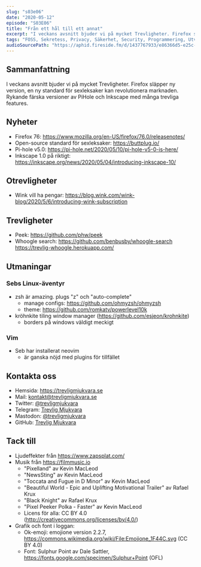 ```yaml
---
slug: "s03e06"
date: "2020-05-12"
episode: "S03E06"
title: "Från ett hål till ett annat"
excerpt: "I veckans avsnitt bjuder vi på mycket Trevligheter. Firefox släpper ny version, en ny standard för sexleksaker kan revolutionera marknaden. Rykande färska versioner av PiHole och Inkscape med många trevliga features."
tags: "FOSS, Sekretess, Privacy, Säkerhet, Security, Programmering, Utveckling, RaspberryPi, PinePhone, Technology, Linux, Open Source, git, vim, buttplug, firefox, PiHole, InkScape, neovim, buttplug.io, wink, peek, whoogle, zsh, ohmyzsh, kröhnkite, powerlevel10k"
audioSourcePath: "https://aphid.fireside.fm/d/1437767933/e86366d5-e25c-4aab-9a13-33b7144ac160/3bcac9b3-2e7f-44d7-8f4a-d612bfadbc44.mp3"
---
```


## Sammanfattning
I veckans avsnitt bjuder vi på mycket Trevligheter. Firefox släpper ny version, en ny standard för sexleksaker kan revolutionera marknaden. Rykande färska versioner av PiHole och Inkscape med många trevliga features.

## Nyheter

- Firefox 76: https://www.mozilla.org/en-US/firefox/76.0/releasenotes/
- Open-source standard för sexleksaker: https://buttplug.io/
- Pi-hole v5.0: https://pi-hole.net/2020/05/10/pi-hole-v5-0-is-here/
- Inkscape 1.0 på riktigt: https://inkscape.org/news/2020/05/04/introducing-inkscape-10/

## Otrevligheter

- Wink vill ha pengar: https://blog.wink.com/wink-blog/2020/5/6/introducing-wink-subscription

## Trevligheter
- Peek: https://github.com/phw/peek
- Whoogle search: https://github.com/benbusby/whoogle-search https://trevlig-whoogle.herokuapp.com/ 

## Utmaningar

### Sebs Linux-äventyr

- zsh är amazing. plugs "z" och "auto-complete"
  - manage configs: https://github.com/ohmyzsh/ohmyzsh
  - theme: https://github.com/romkatv/powerlevel10k
- kröhnkite tiling window manager (https://github.com/esjeon/krohnkite)
  - borders på windows väldigt meckigt

### Vim

- Seb har installerat neovim
  - är ganska nöjd med plugins för tillfället

## Kontakta oss

- Hemsida: https://trevligmjukvara.se
- Mail: kontakt@trevligmjukvara.se
- Twitter: [@trevligmjukvara](https://twitter.com/trevligmjukvara)
- Telegram: [Trevlig Mjukvara](https://t.me/trevligmjukvara)
- Mastodon: [@trevligmjukvara](https://fikaverse.club/@trevligmjukvara)
- GitHub: [Trevlig Mjukvara](https://github.com/trevligmjukvara)

## Tack till

- Ljudeffekter från https://www.zapsplat.com/
- Musik från https://filmmusic.io
  - "Pixelland" av Kevin MacLeod
  - "NewsSting" av Kevin MacLeod
  - "Toccata and Fugue in D Minor" av Kevin MacLeod
  - "Beautiful World - Epic and Uplifting Motivational Trailer" av Rafael Krux
  - "Black Knight" av Rafael Krux
  - "Pixel Peeker Polka - Faster" av Kevin MacLeod
  - Licens för alla: CC BY 4.0 (http://creativecommons.org/licenses/by/4.0/)
- Grafik och font i loggan:
  - Ok-emoji: emojione version 2.2.7, https://commons.wikimedia.org/wiki/File:Emojione_1F44C.svg (CC BY 4.0)
  - Font: Sulphur Point av Dale Sattler, https://fonts.google.com/specimen/Sulphur+Point (OFL)
